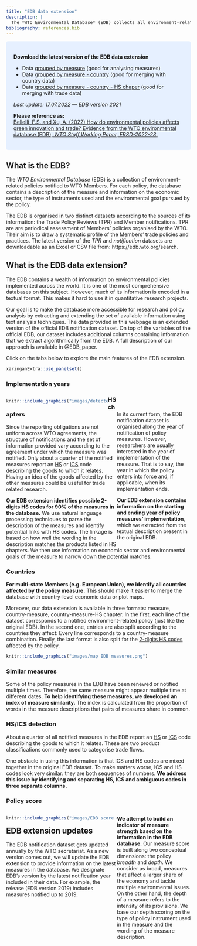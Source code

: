 ```yaml
---
title: "EDB data extension"
description: |
  The *WTO Environmental Database* (EDB) collects all environment-related policies that have been notified to the WTO. Here, you may find an extension to the EDB specifically developed for economic research and policy analysis.
bibliography: references.bib
---
```


<style>
.column-left55{
  float: left;
  width: 55%;
  text-align: left;
}
.column-left40{
  float: left;
  width: 55%;
  text-align: left;
}
.column-left60{
  float: left;
  width: 60%;
  text-align: left;
}
.column-right40{
  float: right;
  width: 40%;
  text-align: left;
}
.column-right55{
  float: right;
  width: 55%;
  text-align: left;
}
.column-right60{
  float: right;
  width: 60%;
  text-align: left;
}
</style>

<style>
div.blue { background-color:#e6f0ff; border-radius: 5px; padding: 20px;}
</style>
<div class = "blue">

**Download the latest version of the EDB data extension**

- Data [grouped by measure](data files/Extended EDB by measure.zip) (good for analysing measures)
- Data [grouped by measure - country](data files/Extended EDB by measure-country.zip) (good for merging with country data)
- Data [grouped by measure - country - HS chaper](data files/Extended EDB by measure-country-HS chapter.zip) (good for merging with trade data)

*Last update: 17.07.2022 --- EDB version 2021*

**Please reference as:** <br>
[Bellelli, F.S. and Xu, A. (2022) How do environmental policies affects green innovation and trade? Evidence from the WTO environmental database (EDB), *WTO Staff Working Paper, ERSD-2022-23*.](https://www.wto.org/english/res_e/reser_e/ersd202203_e.pdf)
</div>




## What is the EDB?

The *WTO Environmental Database* (EDB) is a collection of environment-related policies notified to WTO Members. For each policy, the database contains a description of the measure and information on the  economic sector, the type of instruments used and the environmental goal pursued by the policy. 

The EDB is organised in two distinct datasets according to the sources of its information: the Trade Policy Reviews (TPR) and Member notifications. TPR are are periodical assessment of Members' policies organised by the WTO. Their aim is to draw a systematic profile of the Members' trade policies and practices. The latest version of the *TPR* and *notification* datasets are downloadable as an Excel or CSV file from: https://edb.wto.org/search. 




## What is the EDB data extension? {.tabset .tabset-fade .tabset-pills}

The EDB contains a wealth of information on environmental policies implemented across the world. It is one of the most comprehensive databases on this subject. However, much of its information is encoded in a textual format. This makes it hard to use it in quantitative research projects. 

Our goal is to make the database more accessible for research and policy analysis by extracting and extending the set of available information using text analysis techniques. The data provided in this webpage is an extended version of the official EDB notification dataset. On top of the variables of the official EDB, our dataset includes additional columns containing information that we extract algorithmically from the EDB. A full description of our approach is available in @EDB_paper.

Click on the tabs below to explore the main features of the EDB extension.

```r
xaringanExtra::use_panelset()
```

::: l-body-outset
::::: {.panelset}
::: {.panel}

### Implementation years {.panel-name}

<div class="column-left55">
```r
knitr::include_graphics("images/detected active measures.png")
```
</div>
<div class="column-right40">
<br><br>
In its current form, the EDB notification dataset is organised along the year of notification of policy measures. However, researchers are usually interested in the year of implementation of the measure. That is to say, the year in which the policy enters into force and, if applicable, when its implementation ends.

**Our EDB extension contains information on the starting and ending year of policy measures' implementation**, which we extracted from the textual description present in the original EDB. 
</div>



:::
::: {.panel}

### HS chapters {.panel-name}

Since the reporting obligations are not uniform across WTO agreements, the structure of notifications and the set of information provided vary according to the agreement under which the measure was notified. Only about a quarter of the notified measures report an [HS](https://en.wikipedia.org/wiki/Harmonized_System) or [ICS](https://en.wikipedia.org/wiki/International_Classification_for_Standards) code describing the goods to which it relates.  Having an idea of the goods affected by the other measures could be useful for trade related research.

**Our EDB extension identifies possible 2-digits HS codes for 90% of the measures in the database.** We use natural language processing techniques to parse the description of the measures and identify potential links with HS codes. The linkage is based on how well the wording in the description matches the products listed in HS chapters. We then use information on economic sector and environmental goals of the measure to narrow down the potential matches.



:::
::: {.panel}

### Countries {.panel-name}

**For multi-state Members (e.g. European Union), we identify all countries affected by the policy measure.** This should make it easier to merge the database with country-level economic data or plot maps.

Moreover, our data extension is available in three formats: measure, country-measure, country-measure-HS chapter. In the first, each line of the dataset corresponds to a notified environment-related policy (just like the original EDB). In the second one, entries are also split according to the countries they affect: Every line corresponds to a country-measure combination. Finally, the last format is also split for the [2-digits HS codes](https://en.wikipedia.org/wiki/Harmonized_System) affected by the policy. 



```r
knitr::include_graphics("images/map EDB measures.png")
```


:::
::: {.panel}

### Similar measures {.panel-name}

Some of the policy measures in the EDB have been renewed or notified multiple times. Therefore, the same measure might appear multiple time at different dates. **To help identifying these measures, we developed an index of measure similarity**. The index is calculated from the proportion of words in the measure descriptions that pairs of measures share in common.

:::
::: {.panel}

### HS/ICS detection {.panel-name}

About a quarter of all notified measures in the EDB report an [HS](https://en.wikipedia.org/wiki/Harmonized_System) or [ICS](https://en.wikipedia.org/wiki/International_Classification_for_Standards) code describing the goods to which it relates. These are two product classifications commonly used to categorise trade flows. 

One obstacle in using this information is that ICS and HS codes are mixed together in the original EDB dataset. To make matters worse, ICS and HS codes look very similar: they are both sequences of numbers. **We address this issue by identifying and separating HS, ICS and ambiguous codes in three separate columns.**





:::
::: {.panel}

### Policy score {.panel-name}

<div class="column-left60">
```r
knitr::include_graphics("images/EDB score diagram.png")
```
</div>
<div class="column-right40">
**We attempt to build an indicator of measure strength based on the information in the EDB database**. Our measure score is built along two conceptual dimensions: the policy *breadth* and *depth*. We consider as broad, measures that affect a larger share of the economy and tackle multiple environmental issues. On the other hand, the depth of a measure refers to the intensity of its provisions. We base our depth scoring on the type of policy instrument used in the measure and the wording of the measure description.
</div>

:::
:::
---
:::


## EDB extension updates

The EDB notification dataset gets updated annually by the WTO secretariat. As a new version comes out, we will update the EDB extension to provide information on the latest measures in the database. We designate EDB's version by the latest notification year included in their data. For example, the release (EDB version 2019) includes measures notified up to 2019.





